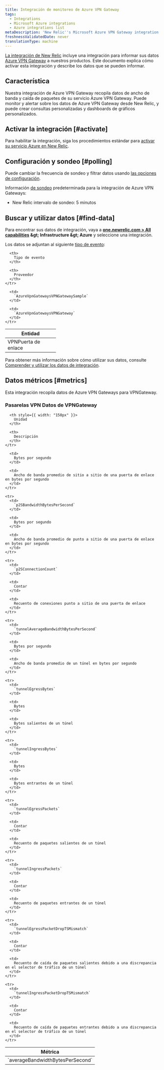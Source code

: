```yaml
---
title: Integración de monitoreo de Azure VPN Gateway
tags:
  - Integrations
  - Microsoft Azure integrations
  - Azure integrations list
metaDescription: 'New Relic''s Microsoft Azure VPN Gateway integration: what data it reports and how to enable it.'
freshnessValidatedDate: never
translationType: machine
---
```


[La integración de New Relic](/docs/infrastructure/introduction-infra-monitoring) incluye una integración para informar sus datos [Azure VPN Gateway](https://docs.microsoft.com/en-us/azure/vpn-gateway/vpn-gateway-about-vpngateways) a nuestros productos. Este documento explica cómo activar esta integración y describe los datos que se pueden informar.

## Característica

Nuestra integración de Azure VPN Gateway recopila datos de ancho de banda y caída de paquetes de su servicio Azure VPN Gateway. Puede monitor y alertar sobre los datos de Azure VPN Gateway desde New Relic, y puede crear consultas personalizadas y dashboards de gráficos personalizados.

## Activar la integración [#activate]

Para habilitar la integración, siga los procedimientos estándar para [activar su servicio Azure en New Relic](/docs/infrastructure/microsoft-azure-integrations/getting-started/activate-azure-integrations).

## Configuración y sondeo [#polling]

Puede cambiar la frecuencia de sondeo y filtrar datos usando [las opciones de configuración](/docs/integrations/new-relic-integrations/getting-started/configure-polling-frequency-data-collection-cloud-integrations).

Información [de sondeo](/docs/infrastructure/microsoft-azure-integrations/getting-started/azure-integration-polling) predeterminada para la integración de Azure VPN Gateways:

* New Relic intervalo de sondeo: 5 minutos

## Buscar y utilizar datos [#find-data]

Para encontrar sus datos de integración, vaya a <DNT>**[one.newrelic.com &gt; All capabilities](https://one.newrelic.com/all-capabilities) &amp;gt; Infrastructure &amp;gt; Azure**</DNT> y seleccione una integración.

Los datos se adjuntan al siguiente [tipo de evento](/docs/data-apis/understand-data/new-relic-data-types/#event-data):

<table>
  <thead>
    <tr>
      <th width="150px">
        Entidad
      </th>

      <th>
        Tipo de evento
      </th>

      <th>
        Proveedor
      </th>
    </tr>
  </thead>

  <tbody>
    <tr>
      <td>
        VPNPuerta de enlace
      </td>

      <td>
        `AzureVpnGatewaysVPNGatewaySample`
      </td>

      <td>
        `AzureVpnGatewaysVPNGateway`
      </td>
    </tr>
  </tbody>
</table>

Para obtener más información sobre cómo utilizar sus datos, consulte [Comprender y utilizar los datos de integración](/docs/infrastructure/integrations/find-use-infrastructure-integration-data).

## Datos métricos [#metrics]

Esta integración recopila datos de Azure VPN Gateways para VPNGateway.

### Pasarelas VPN Datos de VPNGateway

<table>
  <thead>
    <tr>
      <th style={{ width: "375px" }}>
        Métrica
      </th>

      <th style={{ width: "150px" }}>
        Unidad
      </th>

      <th>
        Descripción
      </th>
    </tr>
  </thead>

  <tbody>
    <tr>
      <td>
        `averageBandwidthBytesPerSecond`
      </td>

      <td>
        Bytes por segundo
      </td>

      <td>
        Ancho de banda promedio de sitio a sitio de una puerta de enlace en bytes por segundo
      </td>
    </tr>

    <tr>
      <td>
        `p2SBandwidthBytesPerSecond`
      </td>

      <td>
        Bytes por segundo
      </td>

      <td>
        Ancho de banda promedio de punto a sitio de una puerta de enlace en bytes por segundo
      </td>
    </tr>

    <tr>
      <td>
        `p2SConnectionCount`
      </td>

      <td>
        Contar
      </td>

      <td>
        Recuento de conexiones punto a sitio de una puerta de enlace
      </td>
    </tr>

    <tr>
      <td>
        `tunnelAverageBandwidthBytesPerSecond`
      </td>

      <td>
        Bytes por segundo
      </td>

      <td>
        Ancho de banda promedio de un túnel en bytes por segundo
      </td>
    </tr>

    <tr>
      <td>
        `tunnelEgressBytes`
      </td>

      <td>
        Bytes
      </td>

      <td>
        Bytes salientes de un túnel
      </td>
    </tr>

    <tr>
      <td>
        `tunnelIngressBytes`
      </td>

      <td>
        Bytes
      </td>

      <td>
        Bytes entrantes de un túnel
      </td>
    </tr>

    <tr>
      <td>
        `tunnelEgressPackets`
      </td>

      <td>
        Contar
      </td>

      <td>
        Recuento de paquetes salientes de un túnel
      </td>
    </tr>

    <tr>
      <td>
        `tunnelIngressPackets`
      </td>

      <td>
        Contar
      </td>

      <td>
        Recuento de paquetes entrantes de un túnel
      </td>
    </tr>

    <tr>
      <td>
        `tunnelEgressPacketDropTSMismatch`
      </td>

      <td>
        Contar
      </td>

      <td>
        Recuento de caída de paquetes salientes debido a una discrepancia en el selector de tráfico de un túnel
      </td>
    </tr>

    <tr>
      <td>
        `tunnelIngressPacketDropTSMismatch`
      </td>

      <td>
        Contar
      </td>

      <td>
        Recuento de caída de paquetes entrantes debido a una discrepancia en el selector de tráfico de un túnel
      </td>
    </tr>
  </tbody>
</table>